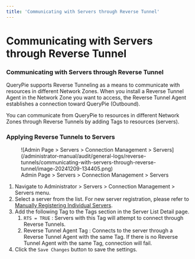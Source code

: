 ```yaml
---
title: 'Communicating with Servers through Reverse Tunnel'
---
```


# Communicating with Servers through Reverse Tunnel

### Communicating with Servers through Reverse Tunnel

QueryPie supports Reverse Tunneling as a means to communicate with resources in different Network Zones. When you install a Reverse Tunnel Agent in the Network Zone you want to access, the Reverse Tunnel Agent establishes a connection toward QueryPie (Outbound).

You can communicate from QueryPie to resources in different Network Zones through Reverse Tunnels by adding Tags to resources (servers).

### Applying Reverse Tunnels to Servers

<figure data-layout="center" data-align="center">
![Admin Page &gt; Servers &gt; Connection Management &gt; Servers](/administrator-manual/audit/general-logs/reverse-tunnels/communicating-with-servers-through-reverse-tunnel/image-20241209-134405.png)
<figcaption>
Admin Page &gt; Servers &gt; Connection Management &gt; Servers
</figcaption>
</figure>

1. Navigate to Administrator &gt; Servers &gt; Connection Management &gt; Servers menu.
2. Select a server from the list. For new server registration, please refer to [Manually Registering Individual Servers](../../../servers/connection-management/servers/manually-registering-individual-servers).
3. Add the following Tag to the Tags section in the Server List Detail page.
    1. `RTS = TRUE` : Servers with this Tag will attempt to connect through Reverse Tunnels.
    2. Reverse Tunnel Agent Tag : Connects to the server through a Reverse Tunnel Agent with the same Tag. If there is no Reverse Tunnel Agent with the same Tag, connection will fail.
4. Click the `Save Changes` button to save the settings.
